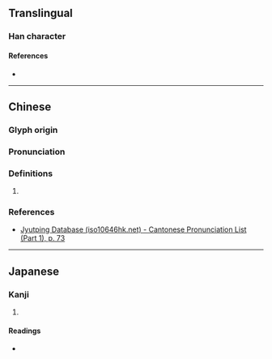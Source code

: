 {{character info}}
==Translingual==

===Han character===
{{Han char|rn=22|rad=匚|as=04|sn=6|four=71712|canj=SPHH|ids=⿷匚勿}}

====References====
* {{Han ref|kx=0153.250|dkj=02608|dj=0345.130|hdz=10084.050|uh=5322|ud=21282|bh=C9C1|bd=51649}}

----

==Chinese==
{{zh-forms|alt=匫-ancient}}

===Glyph origin===
{{Han etym}}

===Pronunciation===
{{zh-pron
|m=hū
|c=fat1
|mc=y
|oc=y
|cat=
}}

===Definitions===
{{zh-hanzi}}

# {{rfdef|zh|sort=匚04}}

===References===
* [http://www.iso10646hk.net/jp/document/download.jsp Jyutping Database (iso10646hk.net) - Cantonese Pronunciation List (Part 1), p. 73]

----

==Japanese==

===Kanji===
{{ja-kanji|grade=|rs=匚04}}

# {{rfdef|ja|sort=匚04}}

====Readings====
* {{ja-readings|on=こつ,こち|kun=}}